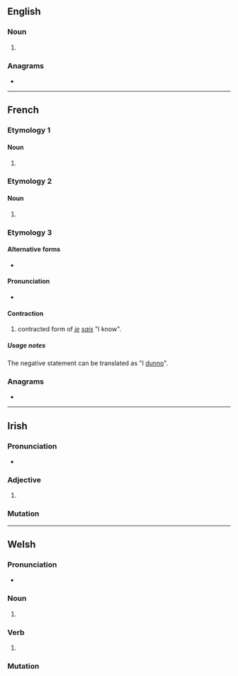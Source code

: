 {{also|cháis}}
==English==

===Noun===
{{head|en|noun form}}

# {{plural of|en|chai}}

===Anagrams===
* {{anagrams|en|a=achis|Chias|Chisa|chias}}

----

==French==

===Etymology 1===

====Noun====
{{head|fr|noun form}}

# {{plural of|fr|chai|g=m|t=wine cellars}}

===Etymology 2===

====Noun====
{{head|fr|noun form}}

# {{plural of|fr|chai|g=m|t=teas}}

===Etymology 3===

====Alternative forms====
* {{l|fr|ché}}

====Pronunciation====
* {{fr-IPA|ché}}

====Contraction====
{{head|fr|contractions}}

# {{lb|fr|informal}} contracted form of ''[[je]] [[sais]]'' "I know".

=====Usage notes=====
The negative statement {{m|fr|chais pas}} can be translated as "I [[dunno]]".

===Anagrams===
* {{l|fr|chias}}

----

==Irish==

===Pronunciation===
* {{IPA|ga|[xaʃ]}}

===Adjective===
{{head|ga|mutated adjective}}

# {{ga-lenition of|cais}}

===Mutation===
{{ga-mut-cons|c|ais}}

----

==Welsh==

===Pronunciation===
* {{IPA|cy|/χai̯s/}}

===Noun===
{{head|cy|mutated noun}}

# {{aspirate mutation of|cy|cais}}

===Verb===
{{head|cy|mutated verb}}

# {{aspirate mutation of|cy|cais}}

===Mutation===
{{cy-mut|cais}}
